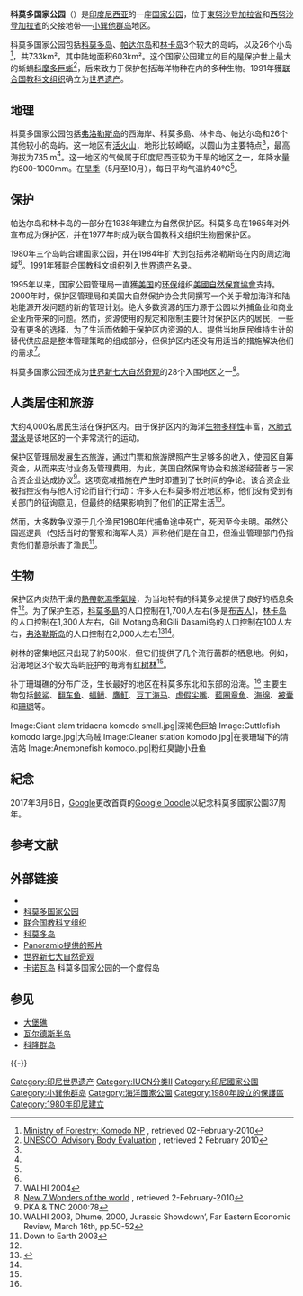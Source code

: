 {{世界遗产概要表
|zh_name = 科莫多国家公园
|site_img = File:Komodo National Park 2000-07-20 ASTER.jpg
|site_img_capt = 科莫多地区的卫星照片（从左到右依次为：科莫多岛、帕达尔岛、林卡岛） 
|site_img_width =
|en_name = Komodo National Park
|fr_name = Parc national de Komodo
| country = {{IDN}}
| Region = 亚洲和太平洋地区
|area = 
|criterion_n = (vii), (x)
|ID = 609
|rg_year = 1991年
|Danger_year =
|ex_rg_year =
|iucn = 
|remarks =
|org_url = http://whc.unesco.org/en/list/609
|map_img = 
|map_img_width = 
|locator_x =
|locator_y =
|Coor = {{coord|02|30|N|101|30|E|display=inline}}
}}
{{Infobox Protected area 
| name = 科莫多国家公园
| iucn_category = II
| photo = Komodo-dragon-1.jpg
| photo_caption = 在科莫多国家公园上的科莫多龙
| map = 
| map_caption = 
| map_width = 280
| label = '''Komodo NP'''
| label_position = right
| location = [[印度尼西亚|印度尼西亚]][[小巽他群岛|小巽他群岛]]
| nearest_city = 
| lat_d = 8
| lat_m = 32
| lat_s = 36
| lat_NS = S
| long_d = 119
| long_m = 29
| long_s = 22
| long_EW = E
| area = 1,733 km² <ref name="dephut"/>, 2,193.22 km²<ref>世界遗产站点数据库提供的信息。</ref>
| established = 1980年
| visitation_num = 
| visitation_year = 
| governing_body = 林业部
}}
'''科莫多国家公园'''（{{lang-id|'''Taman Nasional Komodo'''}}）是[[印度尼西亚|印度尼西亚]]的一座[[国家公园|国家公园]]，位于[[東努沙登加拉省|東努沙登加拉省]]和[[西努沙登加拉省|西努沙登加拉省]]的交接地带──[[小巽他群岛|小巽他群岛]]地区。 

科莫多国家公园包括[[科莫多岛|科莫多岛]]、[[帕达尔岛|帕达尔岛]]和[[林卡岛|林卡岛]]3个较大的岛屿，以及26个小岛<ref name="dephut">[http://www.dephut.go.id/INFORMASI/TN%20INDO-ENGLISH/komodo_NP.htm Ministry of Forestry: Komodo NP] {{Wayback|url=http://www.dephut.go.id/INFORMASI/TN%20INDO-ENGLISH/komodo_NP.htm |date=20150923213640 }}, retrieved 02-February-2010</ref>，共733km²，其中陆地面积603km²。这个国家公园建立的目的是保护世上最大的蜥蜴[[科摩多巨蜥|科摩多巨蜥]]<ref name="UNESCO-ABE">[http://whc.unesco.org/archive/advisory_body_evaluation/609.pdf UNESCO: Advisory Body Evaluation] {{Wayback|url=http://whc.unesco.org/archive/advisory_body_evaluation/609.pdf |date=20121026102337 }}, retrieved 2 February 2010</ref>，后来致力于保护包括海洋物种在内的多种生物。1991年獲[[联合国教科文组织|联合国教科文组织]]确立为[[世界遗产|世界遗产]]。

== 地理 ==
科莫多国家公园包括[[弗洛勒斯岛|弗洛勒斯岛]]的西海岸、科莫多島、林卡岛、帕达尔岛和26个其他较小的岛屿。这一地区有[[活火山|活火山]]，地形比较崎岖，以圆山为主要特点<ref name="UNESCO-ABE"/>，最高海拔为735 m<ref name="dephut"/>。这一地区的气候属于印度尼西亚较为干旱的地区之一，年降水量約800-1000mm。在[[旱季|旱季]]（5月至10月），每日平均气温約40℃<ref name="UNESCO-ABE"/>。

== 保护 ==
帕达尔岛和林卡岛的一部分在1938年建立为自然保护区。科莫多岛在1965年对外宣布成为保护区，并在1977年时成为联合国教科文组织生物圈保护区。

1980年三个岛屿合建国家公园，并在1984年扩大到包括弗洛勒斯岛在内的周边海域<ref name="UNESCO-ABE"/>。1991年獲联合国教科文组织列入[[世界遗产|世界遗产]]名录。

1995年以来，国家公园管理局一直獲[[美国|美国]]的[[环保|环保]]组织[[美國自然保育協會|美國自然保育協會]]支持。2000年时，保护区管理局和美国大自然保护协会共同撰写一个关于增加海洋和陆地能源开发问题的新的管理计划。绝大多数资源的压力源于公园以外捕鱼业和商业企业所带来的问题。然而，资源使用的规定和限制主要针对保护区内的居民，一些没有更多的选择，为了生活而依赖于保护区内资源的人。提供当地居民维持生计的替代供应品是整体管理策略的组成部分，但保护区内还没有用适当的措施解决他们的需求<ref>WALHI 2004</ref>。

科莫多国家公园还成为[[世界新七大自然奇观|世界新七大自然奇观]]的28个入围地区之一<ref>[http://www.new7wonders.com New 7 Wonders of the world] {{Wayback|url=http://www.new7wonders.com/ |date=20200525102950 }}, retrieved 2-February-2010</ref>。

== 人类居住和旅游 ==
大约4,000名居民生活在保护区内。由于保护区内的海洋[[生物多样性|生物多样性]]丰富，[[水肺式潜泳|水肺式潜泳]]是该地区的一个非常流行的运动。

保护区管理局发展[[生态旅游|生态旅游]]，通过门票和旅游牌照产生足够多的收入，使园区自筹资金，从而来支付业务及管理费用。为此，美国自然保育协会和旅游经营者与一家合资企业达成协议<ref>PKA & TNC 2000:78</ref>。这项宽减措施在产生时即遭到了长时间的争论。该合资企业被指控没有与他人讨论而自行行动：许多人在科莫多附近地区称，他们没有受到有关部门的征询意见，但最终的结果影响到了他们的正常生活<ref>WALHI 2003, Dhume, 2000, Jurassic Showdown’, Far Eastern Economic Review, March 16th, pp.50-52</ref>。

然而，大多数争议源于几个渔民1980年代捕鱼途中死亡，死因至今未明。虽然公园巡逻員（包括当时的警察和海军人员）声称他们是在自卫，但渔业管理部门仍指责他们蓄意杀害了渔民<ref>Down to Earth 2003</ref>。

== 生物 ==
保护区内炎热干燥的[[熱帶乾濕季氣候|熱帶乾濕季氣候]]，为当地特有的科莫多龙提供了良好的栖息条件<ref name="dephut"/>。为了保护生态，[[科莫多島|科莫多島]]的人口控制在1,700人左右(多是[[布吉人|布吉人]])，[[林卡岛|林卡岛]]的人口控制在1,300人左右，Gili Motang岛和Gili Dasami岛的人口控制在100人左右，[[弗洛勒斯岛|弗洛勒斯岛]]的人口控制在2,000人左右<ref name="komo">{{cite book |author=Trooper Walsh; Murphy, James Jerome; Claudio Ciofi; Colomba De LA Panouse |title=Komodo Dragons: Biology and Conservation (Zoo and Aquarium Biology and Conservation Series) |url=https://archive.org/details/komododragonsbio0000unse |publisher=Smithsonian Books|location=[[Washington,_D.C.|Washington, D.C.]]|year=2002|isbn=1-58834-073-2}}</ref><ref name="UNESCO-ABE"/>。

树林的密集地区只出现了約500米，但它们提供了几个流行菌群的栖息地。例如，沿海地区3个较大岛屿庇护的海湾有[[红树林|红树林]]<ref name="UNESCO-ABE"/>。 

补丁珊瑚礁的分布广泛，生长最好的地区在科莫多东北和东部的沿海。<ref name="UNESCO-ABE"/> 主要生物包括[[鲸鲨|鲸鲨]]、[[翻车鱼|翻车鱼]]、[[蝠鲼|蝠鲼]]、[[鷹魟|鷹魟]]、[[豆丁海马|豆丁海马]]、[[虚假尖嘴|虚假尖嘴]]、[[藍圈章魚|藍圈章魚]]、[[海绵|海绵]]、[[被囊动物|被囊]]和[[珊瑚|珊瑚]]等。

<gallery>
Image:Giant clam tridacna komodo small.jpg|深褐色巨蛤
Image:Cuttlefish komodo large.jpg|大乌贼
Image:Cleaner station komodo.jpg|在表珊瑚下的清洁站
Image:Anemonefish komodo.jpg|粉红臭鼬小丑鱼
</gallery>

== 紀念 ==
2017年3月6日，[[Google|Google]]更改首頁的[[Google_Doodle|Google Doodle]]以紀念科莫多國家公園37周年。

== 参考文献 ==
{{Reflist|30em}}

== 外部链接 ==
{{commons|Category:Komodo National Park|科莫多国家公园}}
* {{wikitravel}}
* [https://web.archive.org/web/20170906181650/http://www.komodonationalpark.org/ 科莫多国家公园]
* [http://whc.unesco.org/en/list/609 联合国教科文组织] {{Wayback|url=http://whc.unesco.org/en/list/609 |date=20170705232621 }}
* [http://www.komodo.asia 科莫多岛] {{Wayback|url=http://www.komodo.asia/ |date=20210126211818 }}
* [http://www.panoramio.com/user/153534/tags/Indonesia%20Komodo Panoramio提供的照片] {{Wayback|url=http://www.panoramio.com/user/153534/tags/Indonesia%20Komodo |date=20160314005745 }}
* [https://web.archive.org/web/20091124090235/http://www.vote7.com/n7w 世界新七大自然奇观]
* [https://web.archive.org/web/20170513053333/http://kanawaislandresort.com/ 卡诺瓦岛] 科莫多国家公园的一个度假岛

== 参见 ==
{{Portal box|东南亚|印度尼西亚|世界遗产}}
* [[大堡礁|大堡礁]]
* [[瓦尔德斯半岛|瓦尔德斯半岛]]
* [[科隆群岛|科隆群岛]]

{{-}}
{{印度尼西亚国家公园}}
{{印度尼西亚世界遗产}}

{{DEFAULTSORT:科莫多国家公园}}
[[Category:印尼世界遗产|Category:印尼世界遗产]]
[[Category:IUCN分类II|Category:IUCN分类II]]
[[Category:印尼國家公園|Category:印尼國家公園]]
[[Category:小巽他群岛|Category:小巽他群岛]]
[[Category:海洋國家公園|Category:海洋國家公園]]
[[Category:1980年設立的保護區|Category:1980年設立的保護區]]
[[Category:1980年印尼建立|Category:1980年印尼建立]]